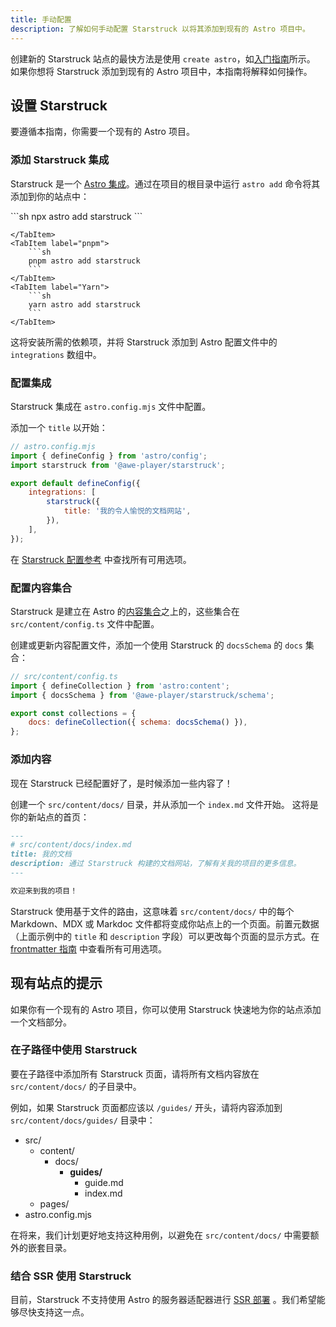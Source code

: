 ```yaml
---
title: 手动配置
description: 了解如何手动配置 Starstruck 以将其添加到现有的 Astro 项目中。
---
```



创建新的 Starstruck 站点的最快方法是使用 `create astro`，如[入门指南](/zh/getting-started/#创建一个新项目)所示。
如果你想将 Starstruck 添加到现有的 Astro 项目中，本指南将解释如何操作。

## 设置 Starstruck

要遵循本指南，你需要一个现有的 Astro 项目。

### 添加 Starstruck 集成

Starstruck 是一个 [Astro 集成](https://docs.astro.build/zh-cn/guides/integrations-guide/)。通过在项目的根目录中运行 `astro add` 命令将其添加到你的站点中：

<Tabs>
    <TabItem label="npm">
        ```sh
        npx astro add starstruck
        ```

    </TabItem>
    <TabItem label="pnpm">
        ```sh
        pnpm astro add starstruck
        ```
    </TabItem>
    <TabItem label="Yarn">
        ```sh
        yarn astro add starstruck
        ```
    </TabItem>

</Tabs>

这将安装所需的依赖项，并将 Starstruck 添加到 Astro 配置文件中的 `integrations` 数组中。

### 配置集成

Starstruck 集成在 `astro.config.mjs` 文件中配置。

添加一个 `title` 以开始：

```js {7-9}
// astro.config.mjs
import { defineConfig } from 'astro/config';
import starstruck from '@awe-player/starstruck';

export default defineConfig({
	integrations: [
		starstruck({
			title: '我的令人愉悦的文档网站',
		}),
	],
});
```

在 [Starstruck 配置参考](/zh/reference/configuration/) 中查找所有可用选项。

### 配置内容集合

Starstruck 是建立在 Astro 的[内容集合](https://docs.astro.build/zh-cn/guides/content-collections/)之上的，这些集合在 `src/content/config.ts` 文件中配置。

创建或更新内容配置文件，添加一个使用 Starstruck 的 `docsSchema` 的 `docs` 集合：

```js ins={3,6}
// src/content/config.ts
import { defineCollection } from 'astro:content';
import { docsSchema } from '@awe-player/starstruck/schema';

export const collections = {
	docs: defineCollection({ schema: docsSchema() }),
};
```

### 添加内容

现在 Starstruck 已经配置好了，是时候添加一些内容了！

创建一个 `src/content/docs/` 目录，并从添加一个 `index.md` 文件开始。
这将是你的新站点的首页：

```md
---
# src/content/docs/index.md
title: 我的文档
description: 通过 Starstruck 构建的文档网站，了解有关我的项目的更多信息。
---

欢迎来到我的项目！
```

Starstruck 使用基于文件的路由，这意味着 `src/content/docs/` 中的每个 Markdown、MDX 或 Markdoc 文件都将变成你站点上的一个页面。前置元数据（上面示例中的 `title` 和 `description` 字段）可以更改每个页面的显示方式。在 [frontmatter 指南](/zh/reference/frontmatter/) 中查看所有可用选项。

## 现有站点的提示

如果你有一个现有的 Astro 项目，你可以使用 Starstruck 快速地为你的站点添加一个文档部分。

### 在子路径中使用 Starstruck

要在子路径中添加所有 Starstruck 页面，请将所有文档内容放在 `src/content/docs/` 的子目录中。

例如，如果 Starstruck 页面都应该以 `/guides/` 开头，请将内容添加到 `src/content/docs/guides/` 目录中：


<FileTree>

- src/
  - content/
    - docs/
      - **guides/**
        - guide.md
        - index.md
  - pages/
- astro.config.mjs

</FileTree>

在将来，我们计划更好地支持这种用例，以避免在 `src/content/docs/` 中需要额外的嵌套目录。

### 结合 SSR 使用 Starstruck

目前，Starstruck 不支持使用 Astro 的服务器适配器进行 [SSR 部署](https://docs.astro.build/zh-cn/guides/server-side-rendering/) 。我们希望能够尽快支持这一点。
